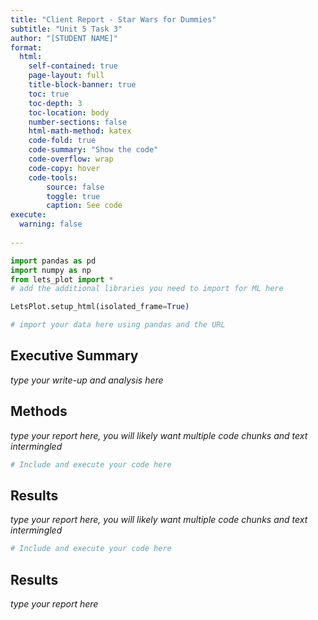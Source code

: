 ---
title: "Client Report - Star Wars for Dummies"
subtitle: "Unit 5 Task 3"
author: "[STUDENT NAME]"
format:
  html:
    self-contained: true
    page-layout: full
    title-block-banner: true
    toc: true
    toc-depth: 3
    toc-location: body
    number-sections: false
    html-math-method: katex
    code-fold: true
    code-summary: "Show the code"
    code-overflow: wrap
    code-copy: hover
    code-tools:
        source: false
        toggle: true
        caption: See code
execute: 
  warning: false
    
---

```{python}
import pandas as pd 
import numpy as np
from lets_plot import *
# add the additional libraries you need to import for ML here

LetsPlot.setup_html(isolated_frame=True)
```


```{python}
# import your data here using pandas and the URL


```

<!-- Rather than a simple write up like we have been doing so far, this project requires a more structured approach. You will need to show you have completed the tasks, but will structure the report in a way that is more like a client report. The report will be structured as follows:

 - Executive Summary: This is a high level overview of the analysis, including the problem statement, the data used, and the main findings. It should be concise and to the point, summarizing the key insights/recommendations without going into too much detail. These are usually bullet points, no graphs. PLEASE EXPLICITLY STATE IN THIS SECTION WHERE YOU DID THE STRETCH OR NOT! 
 - Methods: this is a high level overview of the methods used in the analysis. This should include an explanation of data preparation steps, especially how you dealt with each categorical variable and why. Showing the resulting or original distribution of variables may be helpful. Describe how you handled missing values and outliers. How did/might your decisions impact results?Explain any feature engineering steps you took. This is also where you will put the graphs you recreated to show you validated the dataset and that it matches the article.
 - Results: this is a more in-depth explanation of results. A classification report and feature importance graphs belong here.
 - Conclusion: this is where you will discuss the implication of the results, including any limitations of the analysis, and recommendations for actions/future work. It may feel repetitive to the executive summary, but it should be more detailed and include any additional insights you gained from the analysis. -->

## Executive Summary

_type your write-up and analysis here_



## Methods

_type your report here, you will likely want multiple code chunks and text intermingled_

```{python}
# Include and execute your code here


```

## Results

_type your report here, you will likely want multiple code chunks and text intermingled_

```{python}
# Include and execute your code here


```

## Results

_type your report here_
